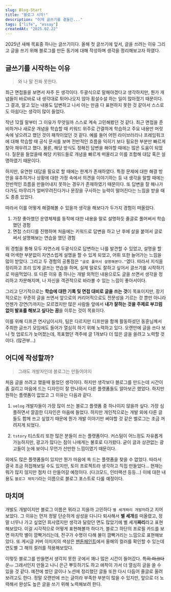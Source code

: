 ```yaml
---
slug: Blog-Start
title: "블로그 시작!"
description: "이제 글쓰기를 곁들인..."
tags: ["life", "essay"]
createdAt: "2025.02.22"
---
```


2025년 새해 목표중 하나는 글쓰기이다.
올해 첫 글쓰기에 앞서, 글을 쓰려는 이유 그리고 글을 쓰기 위해 블로그를 만든 동기에 대해 작성하며 생각을 정리해보고자 하였다.

## 글쓰기를 시작하는 이유

> 와 나 말 진짜 못한다.

최근 면접들을 보면서 자주 든 생각이다.
두괄식으로 말해야겠다고 생각하지만, 뭔가 개념들이 바로바로 내 생각대로 튀어나오지 않아 횡설수설 하는 일이 많아졌기 때문이다.
그 결과, 알고 있는 내용도 답변하고 나서 아는 만큼 다 표현하지 못한 것 같아서 스스로도 아쉽다는 생각이 많이 들었다.

작년 12월 말부터 그 이유가 무엇일까 스스로 계속 고민해봤던 것 같다.
최근 면접을 준비하거나 새로운 개념을 학습할 때 키워드 위주로 간결하게 학습하고 주요 내용만 머릿속에 넣으려고 했던 것이 패착이었던 것 같다.
예를 들어 어떤 라이브러리나 프레임워크에 대해 학습할 때 공식 문서를 보며 전반적인 흐름을 익히기 보다 필요한 부분만 빠르게 찾아 채우려고 했다.
물론, 해당 방식도 정해진 답변을 해야할 때에는 많은 도움이 되었다.
질문을 들었을때 해당 키워드들로 개념을 빠르게 떠올리고 이를 조합해 대답 혹은 설명하였기 때문이다.

하지만, 유연한 대답을 필요로 할 때에는 한계가 존재하였다.
특정 문제에 대한 해결 방안을 유추하거나 상황에 대한 가정 속에서 의견을 이야기하는 등 내 생각을 말할 때에는 전반적인 흐름을 만들어내지 못하는 경우가 존재하였기 때문이다.
또 답변을 잘 해나가다가도 마무리가 얼버무려진다거나 문장을 구사하는 능력이 떨어진다는 느낌을 받을 때도 종종 있었다.

따라서 이를 어떻게 해결해볼 수 있을까 생각을 해보다가 두가지 경험이 떠올랐다.

1. 가장 좋아했던 운영체제를 동작에 대한 내용을 말로 설명하듯 줄글로 풀어써서 학습했던 경험
2. 면접 스터디를 진행하며 처음에는 키워드로 답변을 하고 난 후에 살을 붙여서 글로 써서 설명해보는 연습을 했던 경험

위 경험을 통해 모두 자연스레 두괄식으로 답변하는 나를 발견할 수 있었고, 설명을 할 때 어색한 부분없이 자연스럽게 설명을 할 수 있게 되었고, 어휘 또한 늘어가는 느낌을 많이 받았다.
그리고 두 경험의 공통점은 `"글로 풀어서 설명해본다."`였다.
따라서 지식을 정리하고 조리 있게 글쓰는 연습을 하며, 실제 말로도 잘하고 싶어서 글쓰기를 시작하기로 마음먹었다.
또 다른 이유 중 하나는 개발 외적인 내용으로도 글을 쓰면서 생각을 정리하고 차분해지며, 나 자신을 객관적으로 바라볼 수 있는 느낌이 좋아서이다.

그리고 단기적으로는 **학습에 대한 기록 및 면접 대비로 글을 쓰는 것**이 목표이지만, 장기적으로는 꾸준히 글을 쓰면서 앞으로의 커리어적으로도 전문성을 기르는 것 뿐만 아니라 언젠가 강연(?)까지는 모르겠지만 많은 사람들 앞에서 **내가 잘하는 것을 주제로 부끄럼 없이 발표를 해보고 싶다는 꿈**을 이루는 것이 목표이다.

이를 위해 디프콘 연사님이시자, 팀은 다르지만 디프만을 함께 활동하셨던 동훈님께서 주최한 글쓰기 모임에도 들어가 열심히 하기 위해 노력하고 있다.
오랜만에 글을 쓰다 보니 첫 업로드가 늦어졌는데, 목표했던 격주에 글 1개보다 더 많은 글을 쓸려고 노력할 것이다. (많관부...)

## 어디에 작성할까?

> 그래도 개발자인데 블로그는 만들어야지

처음 글을 쓰려고 했을때 들었던 생각이다.
하지만 생각보다 블로그를 만드는데 시간이 좀 걸리고 마음에 드는 디자인이 잘 안나와서 다른 플랫폼들도 알아보곤 했었다.
하지만 원하는 플랫폼이 없었고 그 이유는 다음과 같다.

1. `velog`
개발자들이 가장 많이 쓰는 블로그 플랫폼 중 하나이지 않을까 싶다.
가장 심플하면서 깔끔한 디자인은 마음에 들었다.
하지만 개인적으로는 개발 외에 다른 글들도 함께 쓰고 싶었기 때문에 뭔가 개발 이야기만 써야할 것 같은 벨로그는 조금 꺼려지게 되었다.

2. `tstory`
티스토리 또한 많은 분들이 쓰는 플랫폼이다.
커스텀이 어느정도 자유롭게 가능하지만, 광고가 많다는 점이 나에게는 불호로 다가왔다.
굳이 글과 상관없는 광고들이 눈에 보이니 무언가 산만한 느낌이였기 때문이다.

외에도 많은 플랫폼들이 있지만 뭔가 마음에 쏙 드는 플랫폼을 찾을 수 없었다.
따라서 결국 조금 허접해보일 수도 있지만, 토이 프로젝트라 생각하고 직접 만들었다...
현재는 뭐가 많지 않지만 점차 더 만들어갈 예정이다. (다크모드, 인터랙션 등등...)
이에 대한 내용도 `블로그 제작기`라는 이름으로 블로그 포스트로 다룰 예정이다.

## 마치며

개발도 개발이지만 블로그 이름은 뭐라고 지을까 고민하다 `별 세개짜리 개발자`라고 지어보았다.
그 이유는 먼저 정말 단순하게 삼성을 다니다 퇴사해서 **별 세개**를 떠올렸고, 정말 너무나 가고 싶었던 회사였지만 생각과 달랐던 면도 많았기에 별 세개**짜리**라고 표현해보았다.
이걸 시각적으로 어떻게 표현해볼까 하다가, 블로그 하단의 프로필 카드를 보면 마지막 별이 깜빡거리는데, 전구가 수명이 다해 불이 깜빡거리는 느낌으로 표현해보았다.
또 게시글 커버 이미지의 색상은 [팬톤페인트](https://www.pantonepaint.co.kr/)에서 올해의 컬러를 확인할 수 있는데 연도별 그 해의 컬러를 적용해보았다.

이렇듯 블로그를 만들면서 생각지 못한 곳에서 꽤나 많은 시간이 들어갔다. ~~특히 마크다운...~~
그래서인지 만들고 나니 은근 뿌듯하기도 하고 애착이 가서 더 열심히 글을 쓸 수 있을 것 같다.
예전에 썼던 글이나 노션에 정리했던 글들 또한 다시 다듬어 줄글로 올려보려고도 한다.
정말 오랜만에 쓰는 글이라 부족한 부분이 많을 수 있지만, 앞으로 더 노력해서 완성도 높은 글을 쓰기 위해 노력해보려 한다.